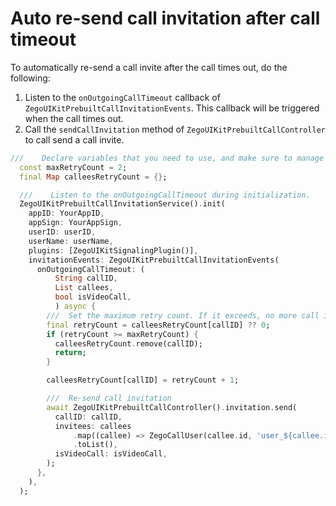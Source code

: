 # Auto re-send call invitation after call timeout

To automatically re-send a call invite after the call times out, do the following:

1. Listen to the <code>onOutgoingCallTimeout</code> callback of <code>ZegoUIKitPrebuiltCallInvitationEvents</code>. This callback will be triggered when the call times out.
2. Call the <code>sendCallInvitation</code> method of <code>ZegoUIKitPrebuiltCallController</code> to call send a call invite.

```dart
///    Declare variables that you need to use, and make sure to manage their lifecycles
  const maxRetryCount = 2;
  final Map calleesRetryCount = {};

  ///    Listen to the onOutgoingCallTimeout during initialization.
  ZegoUIKitPrebuiltCallInvitationService().init(
    appID: YourAppID,
    appSign: YourAppSign,
    userID: userID,
    userName: userName,
    plugins: [ZegoUIKitSignalingPlugin()],
    invitationEvents: ZegoUIKitPrebuiltCallInvitationEvents(
      onOutgoingCallTimeout: (
          String callID,
          List callees,
          bool isVideoCall,
          ) async {
        ///  Set the maximum retry count. If it exceeds, no more call invitations will be sent.
        final retryCount = calleesRetryCount[callID] ?? 0;
        if (retryCount >= maxRetryCount) {
          calleesRetryCount.remove(callID);
          return;
        }

        calleesRetryCount[callID] = retryCount + 1;

        ///  Re-send call invitation
        await ZegoUIKitPrebuiltCallController().invitation.send(
          callID: callID,
          invitees: callees
              .map((callee) => ZegoCallUser(callee.id, 'user_${callee.id}'))
              .toList(),
          isVideoCall: isVideoCall,
        );
      },
    ),
  );
```